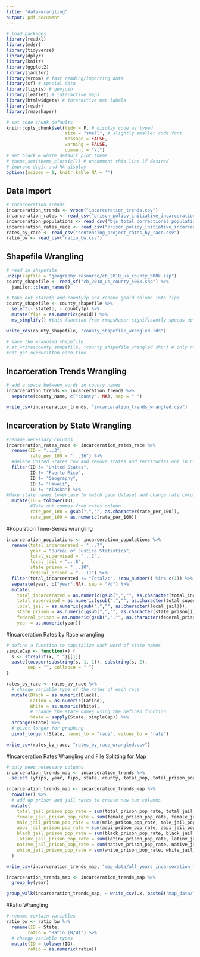 ```yaml
---
title: "data-wrangling"
output: pdf_document
---
```


```r
# load packages
library(readxl)
library(mdsr)
library(tidyverse)
library(dplyr)
library(knitr)
library(ggplot2)
library(janitor)
library(vroom) # fast reading/importing data
library(sf) # spacial data
library(tigris) # geojoin
library(leaflet) # interactive maps
library(htmlwidgets) # interactive map labels
library(readr)
library(rmapshaper)

# set code chunk defaults
knitr::opts_chunk$set(tidy = F, # display code as typed
                      size = "small", # slightly smaller code font
                      message = FALSE,
                      warning = FALSE,
                      comment = "\t") 
# set black & white default plot theme 
# theme_set(theme_classic()) # uncomment this line if desired
# improve digit and NA display 
options(scipen = 1, knitr.kable.NA = '')
```

## Data Import
```r
# Incarceration Trends
incarceration_trends <- vroom("incarceration_trends.csv")
incarceration_rates <- read_csv("prison_policy_initiative_incarceration_by_race.csv")
incarceration_populations <- read_csv("bjs_total_correctional_population_counts_by_status_TM 5_26_21.csv")
incarceration_rates_race <- read_csv("prison_policy_initiative_incarceration_by_race.csv") # data from 2010
rates_by_race <- read_csv("sentencing_project_rates_by_race.csv")
ratio_bw <- read_csv("ratio_bw.csv")
```

## Shapefile Wrangling
```r
# read in shapefile
unzip(zipfile = "geography resource/cb_2018_us_county_500k.zip")
county_shapefile <- read_sf("cb_2018_us_county_500k.shp") %>%
  janitor::clean_names() 

# take out statefp and countyfp and rename geoid column into fips
county_shapefile <- county_shapefile %>%
  select(- statefp, - countyfp) %>%
  mutate(fips = as.numeric(geoid)) %>%
  ms_simplify() #this function from rmapshaper significantly speeds up the map by making the county polygons less complicated

write_rds(county_shapefile, "county_shapefile_wrangled.rds")

# save the wrangled shapefile
# st_write(county_shapefile, "county_shapefile_wrangled.shp") # only run once, so the file does
#not get overwritten each time
```

## Incarceration Trends Wrangling
```r
# add a space between words in county names
incarceration_trends <- incarceration_trends %>%
  separate(county_name, c("county", NA), sep = " ")

write_csv(incarceration_trends, "incarceration_trends_wrangled.csv")
```

## Incarceration by State Wrangling
```r
#rename necessary columns
incarceration_rates_race <- incarceration_rates_race %>% 
  rename(ID = "...3",
         rate_per_100 = "...26") %>% 
  #delete United States row and remove states and territories not in Continental United States
  filter(ID != "United States", 
         ID != "Puerto Rico", 
         ID != "Geography", 
         ID != "Hawaii", 
         ID != "Alaska") %>%
#Make state names lowercase to match geom dataset and change rate column to numeric
  mutate(ID = tolower(ID),
         #Take out commas from rates column
         rate_per_100 = gsub(",","", as.character(rate_per_100)),
         rate_per_100 = as.numeric(rate_per_100))
```

#Population Time-Series wrangling
```r
incarceration_populations <- incarceration_populations %>% 
  rename(total_incarcerated = "...7",
         year = "Bureau of Justice Statistics",
         total_supervised = "...2",
         local_jail = "...8",
         state_prison = "...10",
         federal_prison = "...11") %>%
  filter(total_incarcerated != "Total/c", !row_number() %in% c(1)) %>%
  separate(year, c("year",NA), sep = "/d") %>%
  mutate(
    total_incarcerated = as.numeric(gsub(",","", as.character(total_incarcerated))),
    total_supervised = as.numeric(gsub(",","", as.character(total_supervised))),
    local_jail = as.numeric(gsub(",","", as.character(local_jail))),
    state_prison = as.numeric(gsub(",","", as.character(state_prison))),
    federal_prison = as.numeric(gsub(",","", as.character(federal_prison))),
    year = as.numeric(year))
```

#Incarceration Rates by Race wrangling
```r
# define a function to capitalize each word of state names
simpleCap <- function(x) {
  s <- strsplit(x, " ")[[1]]
  paste(toupper(substring(s, 1, 1)), substring(s, 2),
        sep = "", collapse = " ")
}

rates_by_race <- rates_by_race %>% 
  # change variable type of the rates of each race
  mutate(Black = as.numeric(Black),
         Latino = as.numeric(Latino),
         White = as.numeric(White),
         # change the state names using the defined function
         State = sapply(State, simpleCap)) %>%
  arrange(State) %>%
  # pivot longer for graphing
  pivot_longer(!State, names_to = "race", values_to = "rate")

write_csv(rates_by_race, "rates_by_race_wrangled.csv")
```

#Incarceration Rates Wrangling and File Splitting for Map
```r
# only keep necessary columns
incarceration_trends_map <- incarceration_trends %>% 
  select (yfips, year, fips, state, county, total_pop, total_prison_pop_rate, female_prison_pop_rate, male_prison_pop_rate, aapi_prison_pop_rate, black_prison_pop_rate, latinx_prison_pop_rate, native_prison_pop_rate, white_prison_pop_rate, total_jail_pop_rate, female_jail_pop_rate, male_jail_pop_rate, aapi_jail_pop_rate, black_jail_pop_rate, latinx_jail_pop_rate, native_jail_pop_rate, white_jail_pop_rate)

incarceration_trends_map <- incarceration_trends_map %>% 
  rowwise() %>%
  # add up prison and jail rates to create new sum columns
  mutate(
    total_jail_prison_pop_rate = sum(total_prison_pop_rate, total_jail_pop_rate, na.rm = TRUE),
    female_jail_prison_pop_rate = sum(female_prison_pop_rate, female_jail_pop_rate,na.rm = TRUE),
    male_jail_prison_pop_rate = sum(male_prison_pop_rate, male_jail_pop_rate, na.rm = TRUE),
    aapi_jail_prison_pop_rate = sum(aapi_prison_pop_rate, aapi_jail_pop_rate, na.rm = TRUE),
    black_jail_prison_pop_rate = sum(black_prison_pop_rate, black_jail_pop_rate, na.rm = TRUE),
    latinx_jail_prison_pop_rate = sum(latinx_prison_pop_rate, latinx_jail_pop_rate, na.rm = TRUE),
    native_jail_prison_pop_rate = sum(native_prison_pop_rate, native_jail_pop_rate, na.rm = TRUE),
    white_jail_prison_pop_rate = sum(white_prison_pop_rate, white_jail_pop_rate, na.rm = TRUE)
  )

write_csv(incarceration_trends_map, "map_data/all_years_incarceration_trends_map.csv")

incarceration_trends_map <- incarceration_trends_map %>% 
  group_by(year)

group_walk(incarceration_trends_map, ~ write_csv(.x, paste0("map_data/",.y$year, "_incarceration_trends_map.csv")))

```

#Ratio Wrangling
```r
# rename certain variables
ratio_bw <- ratio_bw %>% 
  rename(ID = State,
        ratio = "Ratio (B/W)") %>%
  # change variable types
  mutate(ID = tolower(ID),
        ratio = as.numeric(ratio))
```

